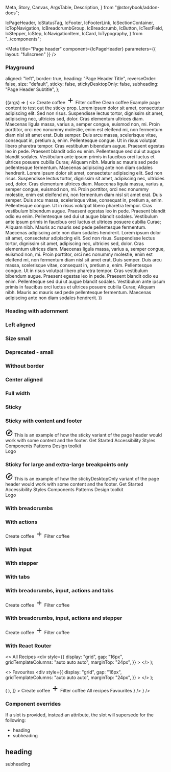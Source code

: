   Meta,
  Story,
  Canvas,
  ArgsTable,
  Description,
} from "@storybook/addon-docs";

  IcPageHeader,
  IcStatusTag,
  IcFooter,
  IcFooterLink,
  IcSectionContainer,
  IcTopNavigation,
  IcBreadcrumbGroup,
  IcBreadcrumb,
  IcButton,
  IcTextField,
  IcStepper,
  IcStep,
  IcNavigationItem,
  IcCard,
  IcTypography,
} from "../components";



<Meta
  title="Page header"
  component={IcPageHeader}
  parameters={{ layout: "fullscreen" }}
/>

<Description markdown={readme} />

### Playground

  aligned: "left",
  border: true,
  heading: "Page Header Title",
  reverseOrder: false,
  size: "default",
  sticky: false,
  stickyDesktopOnly: false,
  subheading: "Page Header Subtitle",
};

<Canvas>
  <Story
    args={defaultArgs}
    name="Playground"
    parameters={{ layout: "fullscreen" }}
    argTypes={{
      aligned: {
        options: ["center", "full-width", "left"],
        control: { type: "select" },
      },
      size: {
        options: ["default", "small"],
        control: { type: "select" },
      },
    }}
  >
    {(args) => (
        <>
          <IcPageHeader
            aligned={args.aligned}
            border={args.border}
            heading={args.heading}
            reverseOrder={args.reverseOrder}
            size={args.size}
            sticky={args.sticky}
            stickyDesktopOnly={args.stickyDesktopOnly}
            subheading={args.subheading}
          >
            <IcStatusTag slot="heading-adornment" label="Beta" />
            <IcButton slot="actions" variant="primary">
                Create coffee
                <svg
                  slot="icon"
                  width="24"
                  height="24"
                  viewBox="0 0 24 24"
                  fill="none"
                  xmlns="http://www.w3.org/2000/svg"
                >
                  <path
                    d="M19 13H13V19H11V13H5V11H11V5H13V11H19V13Z"
                    fill="currentColor"
                  />
                </svg>
              </IcButton>
              <IcButton slot="actions" variant="tertiary">
                Filter coffee
              </IcButton>
              <IcButton slot="actions" variant="tertiary">
                Clean coffee
              </IcButton>
          </IcPageHeader>
          <IcSectionContainer aligned={args.aligned}>
            <IcTypography>Example page content to test out the sticky prop.</IcTypography>
            <IcTypography>Lorem ipsum dolor sit amet, consectetur adipiscing elit. Sed non risus. Suspendisse lectus tortor, dignissim sit amet, adipiscing nec, ultricies sed, dolor.</IcTypography>
            <IcTypography>Cras elementum ultrices diam. Maecenas ligula massa, varius a, semper congue, euismod non, mi. Proin porttitor, orci nec nonummy molestie, enim est eleifend mi, non fermentum diam nisl sit amet erat.</IcTypography>
            <IcTypography>Duis semper. Duis arcu massa, scelerisque vitae, consequat in, pretium a, enim. Pellentesque congue. Ut in risus volutpat libero pharetra tempor. Cras vestibulum bibendum augue.</IcTypography>
            <IcTypography>Praesent egestas leo in pede. Praesent blandit odio eu enim. Pellentesque sed dui ut augue blandit sodales. Vestibulum ante ipsum primis in faucibus orci luctus et ultrices posuere cubilia Curae; Aliquam nibh.</IcTypography>
            <IcTypography>Mauris ac mauris sed pede pellentesque fermentum. Maecenas adipiscing ante non diam sodales hendrerit.</IcTypography>
            <IcTypography>Lorem ipsum dolor sit amet, consectetur adipiscing elit. Sed non risus. Suspendisse lectus tortor, dignissim sit amet, adipiscing nec, ultricies sed, dolor.</IcTypography>
            <IcTypography>Cras elementum ultrices diam. Maecenas ligula massa, varius a, semper congue, euismod non, mi. Proin porttitor, orci nec nonummy molestie, enim est eleifend mi, non fermentum diam nisl sit amet erat.</IcTypography>
            <IcTypography>Duis semper. Duis arcu massa, scelerisque vitae, consequat in, pretium a, enim. Pellentesque congue. Ut in risus volutpat libero pharetra tempor. Cras vestibulum bibendum augue.</IcTypography>
            <IcTypography>Praesent egestas leo in pede. Praesent blandit odio eu enim. Pellentesque sed dui ut augue blandit sodales. Vestibulum ante ipsum primis in faucibus orci luctus et ultrices posuere cubilia Curae; Aliquam nibh.</IcTypography>
            <IcTypography>Mauris ac mauris sed pede pellentesque fermentum. Maecenas adipiscing ante non diam sodales hendrerit.</IcTypography>
            <IcTypography>Lorem ipsum dolor sit amet, consectetur adipiscing elit. Sed non risus. Suspendisse lectus tortor, dignissim sit amet, adipiscing nec, ultricies sed, dolor.</IcTypography>
            <IcTypography>Cras elementum ultrices diam. Maecenas ligula massa, varius a, semper congue, euismod non, mi. Proin porttitor, orci nec nonummy molestie, enim est eleifend mi, non fermentum diam nisl sit amet erat.</IcTypography>
            <IcTypography>Duis semper. Duis arcu massa, scelerisque vitae, consequat in, pretium a, enim. Pellentesque congue. Ut in risus volutpat libero pharetra tempor. Cras vestibulum bibendum augue.</IcTypography>
            <IcTypography>Praesent egestas leo in pede. Praesent blandit odio eu enim. Pellentesque sed dui ut augue blandit sodales. Vestibulum ante ipsum primis in faucibus orci luctus et ultrices posuere cubilia Curae; Aliquam nibh.</IcTypography>
            <IcTypography>Mauris ac mauris sed pede pellentesque fermentum. Maecenas adipiscing ante non diam sodales hendrerit.</IcTypography>
          </IcSectionContainer>
        </>
    )}
  </Story>
</Canvas>

### Heading with adornment

<Canvas>
  <Story name="Heading with adornment">
    <IcPageHeader heading="Page header">
      <IcStatusTag slot="heading-adornment" label="Beta" />
    </IcPageHeader>
  </Story>
</Canvas>

### Left aligned

<Canvas>
  <Story name="Left aligned">
    <IcPageHeader
      aligned="left"
      heading="Page header"
      subheading="This is a simple page header component and this is the text."
    >
      <IcStatusTag slot="heading-adornment" label="Beta" />
    </IcPageHeader>
  </Story>
</Canvas>

### Size small

<Canvas>
  <Story name="Size small">
    <IcPageHeader
      aligned="left"
      heading="Page header"
      subheading="This is a simple page header component and this is the text."
      size="small"
    >
      <IcStatusTag slot="heading-adornment" label="Beta" size="small" />
    </IcPageHeader>
  </Story>
</Canvas>

### Deprecated - small

<Canvas>
  <Story name="Deprecated - small">
    <IcPageHeader
      aligned="left"
      heading="Page header"
      subheading="This is a simple page header component and this is the text."
      small
    >
      <IcStatusTag slot="heading-adornment" label="Beta" size="small" />
    </IcPageHeader>
  </Story>
</Canvas>

### Without border

<Canvas>
  <Story name="Without border">
    <IcPageHeader heading="Page header" border={false}>
      <IcStatusTag slot="heading-adornment" label="Beta" />
    </IcPageHeader>
  </Story>
</Canvas>

### Center aligned

<Canvas>
  <Story name="Center aligned">
    <IcPageHeader
      aligned="center"
      heading="Page header"
      subheading="This is a simple page header component and this is the text."
    >
      <IcStatusTag slot="heading-adornment" label="Beta" />
    </IcPageHeader>
  </Story>
</Canvas>

### Full width

<Canvas>
  <Story name="Full width">
    <IcPageHeader
      aligned="full-width"
      heading="Page header"
      subheading="This is a simple page header component and this is the text."
    >
      <IcStatusTag slot="heading-adornment" label="Beta" />
    </IcPageHeader>
  </Story>
</Canvas>

### Sticky

<Canvas>
  <Story name="Sticky">
    <IcPageHeader
      sticky
      heading="Page header"
      subheading="This is a simple page header component and this is the text."
    >
      <IcStatusTag slot="heading-adornment" label="Beta" />
    </IcPageHeader>
  </Story>
</Canvas>

### Sticky with content and footer

<Canvas>
  <Story
    name="Sticky with content and footer"
    parameters={{ loki: { skip: true } }}
  >
    <IcTopNavigation appTitle="ApplicationName">
      <svg
        slot="app-icon"
        xmlns="http://www.w3.org/2000/svg"
        height="24px"
        viewBox="0 0 24 24"
        width="24px"
        fill="#000000"
      >
        <path d="M0 0h24v24H0V0z" fill="none" />
        <path d="M12 2C6.48 2 2 6.48 2 12s4.48 10 10 10 10-4.48 10-10S17.52 2 12 2zm0 18c-4.41 0-8-3.59-8-8s3.59-8 8-8 8 3.59 8 8-3.59 8-8 8zm-5.5-2.5l7.51-3.49L17.5 6.5 9.99 9.99 6.5 17.5zm5.5-6.6c.61 0 1.1.49 1.1 1.1s-.49 1.1-1.1 1.1-1.1-.49-1.1-1.1.49-1.1 1.1-1.1z" />
      </svg>
    </IcTopNavigation>
    <IcPageHeader
      sticky
      heading="Page header"
      subheading="This is a simple page header component and this is the text."
    >
      <IcStatusTag slot="heading-adornment" label="Beta" />
    </IcPageHeader>
    <IcSectionContainer style={{ height: "800px" }}>
      This is an example of how the sticky variant of the page header would work
      with some content and the footer.
    </IcSectionContainer>
    <IcFooter
      description="The ICDS is maintained by the Design Practice Team. If you've got a question or want to feedback, 
          please get in touch."
      caption="All content is available under the Open Government Licence v3.0, except source code and code examples which are available under the MIT Licence."
    >
      <IcFooterLink slot="link" href="/">
        Get Started
      </IcFooterLink>
      <IcFooterLink slot="link" href="/">
        Accessibility
      </IcFooterLink>
      <IcFooterLink slot="link" href="/">
        Styles
      </IcFooterLink>
      <IcFooterLink slot="link" href="/">
        Components
      </IcFooterLink>
      <IcFooterLink slot="link" href="/">
        Patterns
      </IcFooterLink>
      <IcFooterLink slot="link" href="/">
        Design toolkit
      </IcFooterLink>
      <div
        slot="logo"
        style={{
          width: "100px",
          height: "100px",
          display: "flex",
          alignItems: "center",
          justifyContent: "center",
          backgroundColor: "var(--ic-theme-primary)",
          color: "var(--ic-architectural-white)",
        }}
      >
        Logo
      </div>
    </IcFooter>
  </Story>
</Canvas>

### Sticky for large and extra-large breakpoints only

<Canvas>
  <Story
    name="Sticky for large and extra-large breakpoints only"
    parameters={{ loki: { skip: true } }}
  >
    <IcTopNavigation appTitle="ApplicationName">
      <svg
        slot="app-icon"
        xmlns="http://www.w3.org/2000/svg"
        height="24px"
        viewBox="0 0 24 24"
        width="24px"
        fill="#000000"
      >
        <path d="M0 0h24v24H0V0z" fill="none" />
        <path d="M12 2C6.48 2 2 6.48 2 12s4.48 10 10 10 10-4.48 10-10S17.52 2 12 2zm0 18c-4.41 0-8-3.59-8-8s3.59-8 8-8 8 3.59 8 8-3.59 8-8 8zm-5.5-2.5l7.51-3.49L17.5 6.5 9.99 9.99 6.5 17.5zm5.5-6.6c.61 0 1.1.49 1.1 1.1s-.49 1.1-1.1 1.1-1.1-.49-1.1-1.1.49-1.1 1.1-1.1z" />
      </svg>
    </IcTopNavigation>
    <IcPageHeader
      stickyDesktopOnly
      heading="Page header"
      subheading="This is a simple page header component and this is the text. This page header is only sticky for viewport widths of 992px and above.."
    >
      <IcStatusTag slot="heading-adornment" label="Beta" />
    </IcPageHeader>
    <IcSectionContainer style={{ height: "800px" }}>
      This is an example of how the stickyDesktopOnly variant of the page header
      would work with some content and the footer.
    </IcSectionContainer>
    <IcFooter
      description="The ICDS is maintained by the Design Practice Team. If you've got a question or want to feedback, 
          please get in touch."
      caption="All content is available under the Open Government Licence v3.0, except source code and code examples which are available under the MIT Licence."
    >
      <IcFooterLink slot="link" href="/">
        Get Started
      </IcFooterLink>
      <IcFooterLink slot="link" href="/">
        Accessibility
      </IcFooterLink>
      <IcFooterLink slot="link" href="/">
        Styles
      </IcFooterLink>
      <IcFooterLink slot="link" href="/">
        Components
      </IcFooterLink>
      <IcFooterLink slot="link" href="/">
        Patterns
      </IcFooterLink>
      <IcFooterLink slot="link" href="/">
        Design toolkit
      </IcFooterLink>
      <div
        slot="logo"
        style={{
          width: "100px",
          height: "100px",
          display: "flex",
          alignItems: "center",
          justifyContent: "center",
          backgroundColor: "var(--ic-theme-primary)",
          color: "var(--ic-architectural-white)",
        }}
      >
        Logo
      </div>
    </IcFooter>
  </Story>
</Canvas>

### With breadcrumbs

<Canvas>
  <Story name="With breadcrumbs">
    <IcPageHeader
      heading="Page header"
      subheading="This is a page header component with additional functionality and this is the text."
      reverse-order
    >
      <IcBreadcrumbGroup slot="breadcrumbs">
        <IcBreadcrumb page-title="Breadcrumb 1" href="/breadcrumb-1" />
        <IcBreadcrumb
          current="true"
          page-title="Breadcrumb 2"
          href="/breadcrumb-2"
        />
      </IcBreadcrumbGroup>
    </IcPageHeader>
  </Story>
</Canvas>

### With actions

<Canvas>
  <Story name="With actions">
    <IcPageHeader
      heading="Page header"
      subheading="This is a page header component with additional functionality and this is the text."
      reverseOrder
    >
      <IcButton slot="actions" variant="primary">
        Create coffee
        <svg
          slot="icon"
          width="24"
          height="24"
          viewBox="0 0 24 24"
          fill="none"
          xmlns="http://www.w3.org/2000/svg"
        >
          <path
            d="M19 13H13V19H11V13H5V11H11V5H13V11H19V13Z"
            fill="currentColor"
          />
        </svg>
      </IcButton>
      <IcButton slot="actions" variant="tertiary">
        Filter coffee
      </IcButton>
    </IcPageHeader>
  </Story>
</Canvas>

### With input

<Canvas>
  <Story name="With input">
    <IcPageHeader
      heading="Page header"
      subheading="This is a page header component with additional functionality and this is the text."
    >
      <IcStatusTag slot="heading-adornment" label="Beta" />
      <IcTextField
        slot="input"
        placeholder="Enter your input"
        hide-label
        style={{ "@media (maxWidth: 576px)": { width: "304px" } }}
      />
    </IcPageHeader>
  </Story>
</Canvas>

### With stepper

<Canvas>
  <Story name="With stepper">
    <IcPageHeader
      heading="Create a coffee"
      subheading="This is a page header component with additional functionality and this is the text."
    >
      <IcStepper slot="stepper">
        <IcStep heading="Warm kettle" type="completed" />
        <IcStep
          heading="Warm milk"
          subheading="Optional"
          type="completed"
        />
        <IcStep heading="Pour milk" type="current" />
      </IcStepper>
    </IcPageHeader>
  </Story>
</Canvas>

### With tabs

<Canvas>
  <Story name="With tabs">
    <IcPageHeader
      heading="Coffee recipes"
      subheading="This is a page header component with additional functionality and this is the text."
    >
      <IcStatusTag slot="heading-adornment" label="Beta" />
      <IcNavigationItem
        slot="tabs"
        label="All recipes"
        href="?path=/story/web-components-page-header--with-tabs"
        selected
      />
      <IcNavigationItem
        slot="tabs"
        label="Favourites"
        href="?path=/story/web-components-page-header--with-tabs"
      />
      <IcNavigationItem
        slot="tabs"
        label="Section Three"
        href="?path=/story/web-components-page-header--with-tabs"
      />
      <IcNavigationItem
        slot="tabs"
        label="Section Four"
        href="?path=/story/web-components-page-header--with-tabs"
      />
      <IcNavigationItem
        slot="tabs"
        label="Section Five"
        href="?path=/story/web-components-page-header--with-tabs"
      />
      <IcNavigationItem
        slot="tabs"
        label="Section Six"
        href="?path=/story/web-components-page-header--with-tabs"
      />
      <IcNavigationItem
        slot="tabs"
        label="Section Seven"
        href="?path=/story/web-components-page-header--with-tabs"
      />
      <IcNavigationItem
        slot="tabs"
        label="Section Eight"
        href="?path=/story/web-components-page-header--with-tabs"
      />
      <IcNavigationItem
        slot="tabs"
        label="Section Nine"
        href="?path=/story/web-components-page-header--with-tabs"
      />
      <IcNavigationItem
        slot="tabs"
        label="Section Ten"
        href="?path=/story/web-components-page-header--with-tabs"
      />
    </IcPageHeader>
  </Story>
</Canvas>

### With breadcrumbs, input, actions and tabs

<Canvas>
  <Story name="With breadcrumbs, input, actions and tabs">
    <IcPageHeader
      heading="Coffee recipes"
      subheading="This is a page header component that has breadcrumbs, an input area, actions and tabs."
      reverseOrder
    >
      <IcStatusTag slot="heading-adornment" label="Beta" />
      <IcBreadcrumbGroup slot="breadcrumbs">
        <IcBreadcrumb page-title="Breadcrumb 1" href="/breadcrumb-1" />
        <IcBreadcrumb
          current="true"
          page-title="Breadcrumb 2"
          href="/breadcrumb-2"
        />
      </IcBreadcrumbGroup>
      <IcButton slot="actions" variant="primary">
        Create coffee
        <svg
          slot="icon"
          width="24"
          height="24"
          viewBox="0 0 24 24"
          fill="none"
          xmlns="http://www.w3.org/2000/svg"
        >
          <path
            d="M19 13H13V19H11V13H5V11H11V5H13V11H19V13Z"
            fill="currentColor"
          />
        </svg>
      </IcButton>
      <IcButton slot="actions" variant="tertiary">
        Filter coffee
      </IcButton>
      <IcNavigationItem
        slot="tabs"
        label="All recipes"
        href="?path=/story/web-components-page-header--with-tabs"
        selected
      />
      <IcNavigationItem
        slot="tabs"
        label="Favourites"
        href="?path=/story/web-components-page-header--with-tabs"
      />
      <IcTextField
        slot="input"
        placeholder="Enter your input"
        hide-label
        style={{ "@media (maxWidth: 576px)": { width: "304px" } }}
      />
    </IcPageHeader>
  </Story>
</Canvas>

### With breadcrumbs, input, actions and stepper

<Canvas>
  <Story name="With breadcrumbs, input, actions and stepper">
    <IcPageHeader
      heading="Coffee recipes"
      subheading="This is a page header component that has breadcrumbs, an input area, actions and stepper."
      reverseOrder
    >
      <IcStatusTag slot="heading-adornment" label="Beta" />
      <IcBreadcrumbGroup slot="breadcrumbs">
        <IcBreadcrumb page-title="Breadcrumb 1" href="/breadcrumb-1" />
        <IcBreadcrumb
          current="true"
          page-title="Breadcrumb 2"
          href="/breadcrumb-2"
        />
      </IcBreadcrumbGroup>
      <IcButton slot="actions" variant="primary">
        Create coffee
        <svg
          slot="icon"
          width="24"
          height="24"
          viewBox="0 0 24 24"
          fill="none"
          xmlns="http://www.w3.org/2000/svg"
        >
          <path
            d="M19 13H13V19H11V13H5V11H11V5H13V11H19V13Z"
            fill="currentColor"
          />
        </svg>
      </IcButton>
      <IcButton slot="actions" variant="tertiary">
        Filter coffee
      </IcButton>
      <IcStepper slot="stepper">
        <IcStep heading="Warm kettle" type="completed" />
        <IcStep
          heading="Warm milk"
          subheading="Optional"
          type="completed"
        />
        <IcStep heading="Pour milk" type="current" />
      </IcStepper>
      <IcTextField
        slot="input"
        placeholder="Enter your input"
        hide-label
        style={{ "@media (maxWidth: 576px)": { width: "304px" } }}
      />
    </IcPageHeader>
  </Story>
</Canvas>

### With React Router

  <>
    <IcTypography variant="h3">All Recipes</IcTypography>
    <div
      style={{
        display: "grid",
        gap: "16px",
        gridTemplateColumns: "auto auto auto",
        marginTop: "24px",
      }}
    >
      <IcCard
        heading="Macchiato"
        message="Put your coffee machine to work and brew an easy macchiato. Ideal for breakfast, brunch or whenever you need a pick-me-up."
      />
      <IcCard
        heading="Mocha"
        message="If you have a coffee machine, treat yourself to a comforting, chocolatey mocha. You don't need to be a trained barista with our..."
      />
      <IcCard
        heading="Espresso"
        message="Capture the classic taste of espresso without the hassle of expensive brewing equipment! For best flavor, serve espresso immediately. Pour..."
      />
    </div>
  </>
);

  <>
    <IcTypography variant="h3">Favourites</IcTypography>
    <div
      style={{
        display: "grid",
        gap: "16px",
        gridTemplateColumns: "auto auto auto",
        marginTop: "24px",
      }}
    >
      <IcCard
        heading="Macchiato"
        message="Put your coffee machine to work and brew an easy macchiato. Ideal for breakfast, brunch or whenever you need a pick-me-up."
      />
      <IcCard
        heading="Mocha"
        message="If you have a coffee machine, treat yourself to a comforting, chocolatey mocha. You don't need to be a trained barista with our..."
      />
      <IcCard
        heading="Latte"
        message="Dust off that coffee machine and learn a few barista skills to make a creamy latte. Our easy recipe takes breakfast, or brunch, to the next..."
      />
    </div>
  </>
);

<Canvas>
  <Story
    name="With React Router"
    decorators={[
      (Story) => (
        <MemoryRouter initialEntries={["/"]}>
          <Story />
        </MemoryRouter>
      ),
    ]}
  >
    <IcPageHeader
      heading="Coffee recipes"
      subheading="This is a page header component that has an input area, actions and tabs."
      reverseOrder
    >
      <IcStatusTag slot="heading-adornment" label="Beta" />
      <IcButton slot="actions" variant="primary">
        Create coffee
        <svg
          slot="icon"
          width="24"
          height="24"
          viewBox="0 0 24 24"
          fill="none"
          xmlns="http://www.w3.org/2000/svg"
        >
          <path
            d="M19 13H13V19H11V13H5V11H11V5H13V11H19V13Z"
            fill="currentColor"
          />
        </svg>
      </IcButton>
      <IcButton slot="actions" variant="tertiary">
        Filter coffee
      </IcButton>
      <IcNavigationItem slot="tabs" selected>
        <NavLink slot="navigation-item" to="/">
          All recipes
        </NavLink>
      </IcNavigationItem>
      <IcNavigationItem slot="tabs">
        <NavLink slot="navigation-item" to="/favourites">
          Favourites
        </NavLink>
      </IcNavigationItem>
      <IcTextField
        slot="input"
        placeholder="Enter your input"
        hide-label
        style={{ "@media (maxWidth: 576px)": { width: "304px" } }}
      />
    </IcPageHeader>
    <IcSectionContainer>
      <Routes>
        <Route path="/" element={<AllRecipes />} />
        <Route path="/favourites" element={<Favourites />} />
      </Routes>
    </IcSectionContainer>
  </Story>
</Canvas>

### Component overrides

If a slot is provided, instead an attribute, the slot will supersede for the following:

- heading
- subheading

<Canvas>
  <Story name="Component overrides">
    <IcPageHeader>
      <IcTypography slot="heading" variant="h4">
        <h2>heading</h2>
      </IcTypography>
      <IcTypography slot="subheading" variant="body">
        subheading
      </IcTypography>
    </IcPageHeader>
  </Story>
</Canvas>
